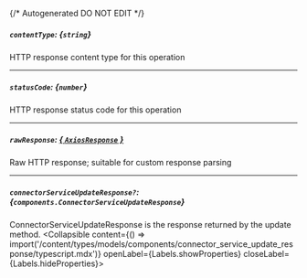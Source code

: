 {/* Autogenerated DO NOT EDIT  */}

##### `contentType`: *{`string`}*
HTTP response content type for this operation

---
##### `statusCode`: *{`number`}*
HTTP response status code for this operation

---
##### `rawResponse`: [*{ `AxiosResponse` }*](https://axios-http.com/docs/res_schema)
Raw HTTP response; suitable for custom response parsing

---
##### `connectorServiceUpdateResponse?`: *{`components.ConnectorServiceUpdateResponse`}*
ConnectorServiceUpdateResponse is the response returned by the update method.
<Collapsible content={() => import('/content/types/models/components/connector_service_update_response/typescript.mdx')} openLabel={Labels.showProperties} closeLabel={Labels.hideProperties}>
</Collapsible>


